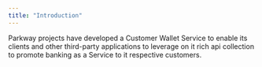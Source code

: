 ```yaml
---
title: "Introduction"
---
```


Parkway projects have developed a Customer Wallet Service to enable its clients
and other third-party applications to leverage on it rich api collection to
promote banking as a Service to it respective customers.

